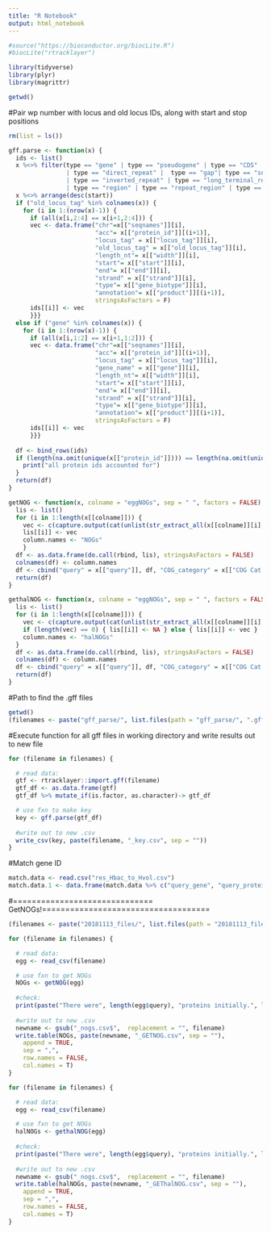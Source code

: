```yaml
---
title: "R Notebook"
output: html_notebook
---
```


```r
#source("https://bioconductor.org/biocLite.R")
#biocLite("rtracklayer")
```

```r
library(tidyverse)
library(plyr)
library(magrittr)
```

```r
getwd()
```

#Pair wp number with locus and old locus IDs, along with start and stop positions
```r
rm(list = ls())

gff.parse <- function(x) {
  ids <- list()
  x %<>% filter(type == "gene" | type == "pseudogene" | type == "CDS" | type == "tRNA" | type == "rRNA" | type == "RNase_P_RNA" | type == "SRP_RNA"
                | type == "direct_repeat" |  type == "gap"| type == "snoRNA"| type == "snRNA"
                | type == "inverted_repeat" | type == "long_terminal_repeat" | type == "mobile_genetic_element" | type == "pseudogenic_tRNA" 
                | type == "region" | type == "repeat_region" | type == "sequence_feature" | type == "tandem_repeat")
  x %<>% arrange(desc(start))
  if ("old_locus_tag" %in% colnames(x)) {
    for (i in 1:(nrow(x)-1)) {
      if (all(x[i,2:4] == x[i+1,2:4])) {
      vec <- data.frame("chr"=x[["seqnames"]][i],
                        "acc"= x[["protein_id"]][(i+1)], 
                        "locus_tag" = x[["locus_tag"]][i], 
                        "old_locus_tag" = x[["old_locus_tag"]][i], 
                        "length_nt"= x[["width"]][i], 
                        "start"= x[["start"]][i], 
                        "end"= x[["end"]][i],
                        "strand" = x[["strand"]][i],
                        "type"= x[["gene_biotype"]][i],
                        "annotation"= x[["product"]][(i+1)],
                        stringsAsFactors = F)
      ids[[i]] <- vec
      }}} 
  else if ("gene" %in% colnames(x)) {
    for (i in 1:(nrow(x)-1)) {
      if (all(x[i,1:2] == x[i+1,1:2])) {
      vec <- data.frame("chr"=x[["seqnames"]][i],
                        "acc"= x[["protein_id"]][(i+1)], 
                        "locus_tag" = x[["locus_tag"]][i], 
                        "gene_name" = x[["gene"]][i], 
                        "length_nt"= x[["width"]][i], 
                        "start"= x[["start"]][i], 
                        "end"= x[["end"]][i],
                        "strand" = x[["strand"]][i],
                        "type"= x[["gene_biotype"]][i],
                        "annotation"= x[["product"]][(i+1)],
                        stringsAsFactors = F)
      ids[[i]] <- vec
      }}}
  
  df <- bind_rows(ids)
  if (length(na.omit(unique(x[["protein_id"]]))) == length(na.omit(unique(df[["acc"]])))) {
    print("all protein ids accounted for")
  }
  return(df)
}

getNOG <- function(x, colname = "eggNOGs", sep = " ", factors = FALSE) {
  lis <- list()
  for (i in 1:length(x[[colname]])) {
    vec <- c(capture.output(cat(unlist(str_extract_all(x[[colname]][i], "[a-zA-Z0-9]*@NOG")), sep = sep)))
    lis[[i]] <- vec
    column.names <- "NOGs"
    } 
  df <- as.data.frame(do.call(rbind, lis), stringsAsFactors = FALSE)
  colnames(df) <- column.names
  df <- cbind("query" = x[["query"]], df, "COG_category" = x[["COG Cat."]], "HMM_description" = x[["eggNOG HMM Desc."]])
  return(df)
}

gethalNOG <- function(x, colname = "eggNOGs", sep = " ", factors = FALSE) {
  lis <- list()
  for (i in 1:length(x[[colname]])) {
    vec <- c(capture.output(cat(unlist(str_extract_all(x[[colname]][i], "[a-zA-Z0-9]*@halNOG")), sep = sep)))
    if (length(vec) == 0) { lis[[i]] <- NA } else { lis[[i]] <- vec }
    column.names <- "halNOGs"
  } 
  df <- as.data.frame(do.call(rbind, lis), stringsAsFactors = FALSE)
  colnames(df) <- column.names
  df <- cbind("query" = x[["query"]], df, "COG_category" = x[["COG Cat."]], "HMM_description" = x[["eggNOG HMM Desc."]])
  return(df)
}
```

#Path to find the .gff files
```r
getwd()
(filenames <- paste("gff_parse/", list.files(path = "gff_parse/", ".gff$"), sep = ""))
```

#Execute function for all gff files in working directory and write results out to new file
```r
for (filename in filenames) {

  # read data:
  gtf <- rtracklayer::import.gff(filename)
  gtf_df <- as.data.frame(gtf)
  gtf_df %>% mutate_if(is.factor, as.character)-> gtf_df 

  # use fxn to make key
  key <- gff.parse(gtf_df)
  
  #write out to new .csv
  write_csv(key, paste(filename, "_key.csv", sep = ""))
}
```



#Match gene ID
```r
match.data <- read.csv("res_Hbac_to_Hvol.csv")
match.data.1 <- data.frame(match.data %>% c("query_gene", "query_protein", "ref_gene", "ref_protein"))

```




#============================== GetNOGs!====================================
```r
(filenames <- paste("20181113_files/", list.files(path = "20181113_files/", "*nogs.csv$"), sep = ""))

for (filename in filenames) {

  # read data:
  egg <- read_csv(filename)

  # use fxn to get NOGs
  NOGs <- getNOG(egg)
  
  #check:
  print(paste("There were", length(egg$query), "proteins initially.", length(na.omit(NOGs$NOGs)), "of those had a NOG classification"))
  
  #write out to new .csv
  newname <- gsub("_nogs.csv$",  replacement = "", filename)
  write.table(NOGs, paste(newname, "_GETNOG.csv", sep = ""),
    append = TRUE,
    sep = ",",
    row.names = FALSE,
    col.names = T)
}

for (filename in filenames) {

  # read data:
  egg <- read_csv(filename)

  # use fxn to get NOGs
  halNOGs <- gethalNOG(egg)
  
  #check:
  print(paste("There were", length(egg$query), "proteins initially.", length(na.omit(halNOGs$halNOGs)), "of those had a halNOG classification"))
  
  #write out to new .csv
  newname <- gsub("_nogs.csv$",  replacement = "", filename)
  write.table(halNOGs, paste(newname, "_GEThalNOG.csv", sep = ""),
    append = TRUE,
    sep = ",",
    row.names = FALSE,
    col.names = T)
}
```

